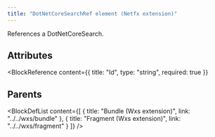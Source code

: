 ```yaml
---
title: "DotNetCoreSearchRef element (Netfx extension)"
---
```



References a DotNetCoreSearch.


## Attributes

<BlockWrapper>

  <BlockReference
    content={{
      title: "Id",
      type: "string",
      required: true
    }}
  >
  
  </BlockReference>

</BlockWrapper>


## Parents

<BlockDefList content={[
    {
      title: "Bundle (Wxs extension)",
      link: "../../wxs/bundle"
    },
    {
      title: "Fragment (Wxs extension)",
      link: "../../wxs/fragment"
    }
  ]}
/>